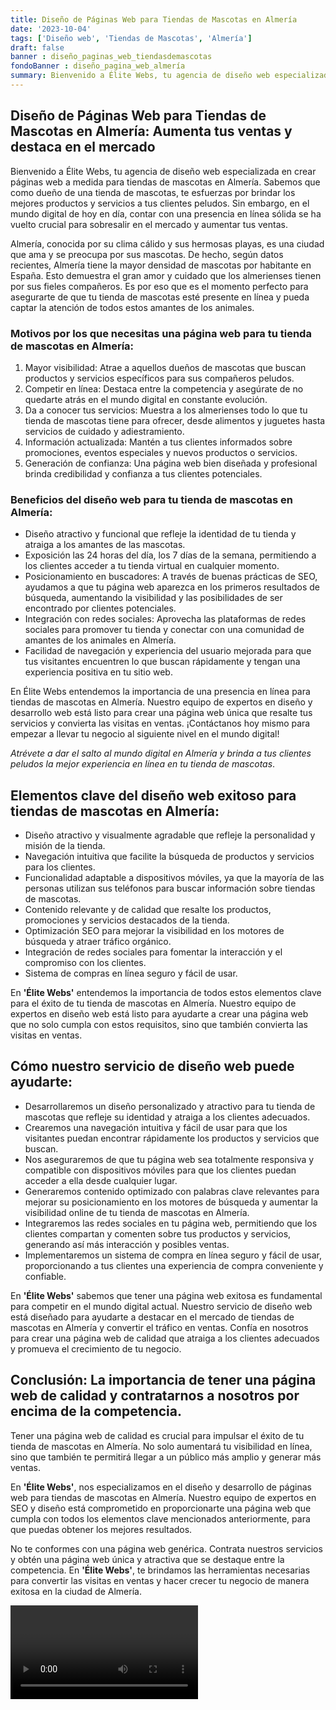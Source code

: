 ```yaml
---
title: Diseño de Páginas Web para Tiendas de Mascotas en Almería
date: '2023-10-04'
tags: ['Diseño web', 'Tiendas de Mascotas', 'Almería']
draft: false
banner : diseño_paginas_web_tiendasdemascotas
fondoBanner : diseño_pagina_web_almería
summary: Bienvenido a Élite Webs, tu agencia de diseño web especializada en crear páginas web a medida para tiendas de mascotas en Almería. Sabemos que como dueño de una tienda de mascotas, te esfuerzas por brindar los mejores productos y servicios a tus clientes peludos. Sin embargo, en el mundo digital de hoy en día, contar con una presencia en línea sólida se ha vuelto crucial para sobresalir en el mercado y aumentar tus ventas.
---
```


## Diseño de Páginas Web para Tiendas de Mascotas en Almería: Aumenta tus ventas y destaca en el mercado

Bienvenido a Élite Webs, tu agencia de diseño web especializada en crear páginas web a medida para tiendas de mascotas en Almería. Sabemos que como dueño de una tienda de mascotas, te esfuerzas por brindar los mejores productos y servicios a tus clientes peludos. Sin embargo, en el mundo digital de hoy en día, contar con una presencia en línea sólida se ha vuelto crucial para sobresalir en el mercado y aumentar tus ventas.

Almería, conocida por su clima cálido y sus hermosas playas, es una ciudad que ama y se preocupa por sus mascotas. De hecho, según datos recientes, Almería tiene la mayor densidad de mascotas por habitante en España. Esto demuestra el gran amor y cuidado que los almerienses tienen por sus fieles compañeros. Es por eso que es el momento perfecto para asegurarte de que tu tienda de mascotas esté presente en línea y pueda captar la atención de todos estos amantes de los animales.

### Motivos por los que necesitas una página web para tu tienda de mascotas en Almería:

1. Mayor visibilidad: Atrae a aquellos dueños de mascotas que buscan productos y servicios específicos para sus compañeros peludos.
2. Competir en línea: Destaca entre la competencia y asegúrate de no quedarte atrás en el mundo digital en constante evolución.
3. Da a conocer tus servicios: Muestra a los almerienses todo lo que tu tienda de mascotas tiene para ofrecer, desde alimentos y juguetes hasta servicios de cuidado y adiestramiento.
4. Información actualizada: Mantén a tus clientes informados sobre promociones, eventos especiales y nuevos productos o servicios.
5. Generación de confianza: Una página web bien diseñada y profesional brinda credibilidad y confianza a tus clientes potenciales.

### Beneficios del diseño web para tu tienda de mascotas en Almería:

- Diseño atractivo y funcional que refleje la identidad de tu tienda y atraiga a los amantes de las mascotas.
- Exposición las 24 horas del día, los 7 días de la semana, permitiendo a los clientes acceder a tu tienda virtual en cualquier momento.
- Posicionamiento en buscadores: A través de buenas prácticas de SEO, ayudamos a que tu página web aparezca en los primeros resultados de búsqueda, aumentando la visibilidad y las posibilidades de ser encontrado por clientes potenciales.
- Integración con redes sociales: Aprovecha las plataformas de redes sociales para promover tu tienda y conectar con una comunidad de amantes de los animales en Almería.
- Facilidad de navegación y experiencia del usuario mejorada para que tus visitantes encuentren lo que buscan rápidamente y tengan una experiencia positiva en tu sitio web.

En Élite Webs entendemos la importancia de una presencia en línea para tiendas de mascotas en Almería. Nuestro equipo de expertos en diseño y desarrollo web está listo para crear una página web única que resalte tus servicios y convierta las visitas en ventas. ¡Contáctanos hoy mismo para empezar a llevar tu negocio al siguiente nivel en el mundo digital!

*Atrévete a dar el salto al mundo digital en Almería y brinda a tus clientes peludos la mejor experiencia en línea en tu tienda de mascotas*.

<GifSeo />

<Cta />

## Elementos clave del diseño web exitoso para tiendas de mascotas en Almería:

- Diseño atractivo y visualmente agradable que refleje la personalidad y misión de la tienda.
- Navegación intuitiva que facilite la búsqueda de productos y servicios para los clientes.
- Funcionalidad adaptable a dispositivos móviles, ya que la mayoría de las personas utilizan sus teléfonos para buscar información sobre tiendas de mascotas.
- Contenido relevante y de calidad que resalte los productos, promociones y servicios destacados de la tienda.
- Optimización SEO para mejorar la visibilidad en los motores de búsqueda y atraer tráfico orgánico.
- Integración de redes sociales para fomentar la interacción y el compromiso con los clientes.
- Sistema de compras en línea seguro y fácil de usar.

En **'Élite Webs'** entendemos la importancia de todos estos elementos clave para el éxito de tu tienda de mascotas en Almería. Nuestro equipo de expertos en diseño web está listo para ayudarte a crear una página web que no solo cumpla con estos requisitos, sino que también convierta las visitas en ventas.

## Cómo nuestro servicio de diseño web puede ayudarte:

- Desarrollaremos un diseño personalizado y atractivo para tu tienda de mascotas que refleje su identidad y atraiga a los clientes adecuados.
- Crearemos una navegación intuitiva y fácil de usar para que los visitantes puedan encontrar rápidamente los productos y servicios que buscan.
- Nos aseguraremos de que tu página web sea totalmente responsiva y compatible con dispositivos móviles para que los clientes puedan acceder a ella desde cualquier lugar.
- Generaremos contenido optimizado con palabras clave relevantes para mejorar su posicionamiento en los motores de búsqueda y aumentar la visibilidad online de tu tienda de mascotas en Almería.
- Integraremos las redes sociales en tu página web, permitiendo que los clientes compartan y comenten sobre tus productos y servicios, generando así más interacción y posibles ventas.
- Implementaremos un sistema de compra en línea seguro y fácil de usar, proporcionando a tus clientes una experiencia de compra conveniente y confiable.

En **'Élite Webs'** sabemos que tener una página web exitosa es fundamental para competir en el mundo digital actual. Nuestro servicio de diseño web está diseñado para ayudarte a destacar en el mercado de tiendas de mascotas en Almería y convertir el tráfico en ventas. Confía en nosotros para crear una página web de calidad que atraiga a los clientes adecuados y promueva el crecimiento de tu negocio.

## Conclusión: La importancia de tener una página web de calidad y contratarnos a nosotros por encima de la competencia.

Tener una página web de calidad es crucial para impulsar el éxito de tu tienda de mascotas en Almería. No solo aumentará tu visibilidad en línea, sino que también te permitirá llegar a un público más amplio y generar más ventas.

En **'Élite Webs'**, nos especializamos en el diseño y desarrollo de páginas web para tiendas de mascotas en Almería. Nuestro equipo de expertos en SEO y diseño está comprometido en proporcionarte una página web que cumpla con todos los elementos clave mencionados anteriormente, para que puedas obtener los mejores resultados.

No te conformes con una página web genérica. Contrata nuestros servicios y obtén una página web única y atractiva que se destaque entre la competencia. En **'Élite Webs'**, te brindamos las herramientas necesarias para convertir las visitas en ventas y hacer crecer tu negocio de manera exitosa en la ciudad de Almería.

<Video />

<CtaBot job='Tiendas de Mascotas' city='Almería'/>

<Gmaps query='Almería+españa+maps' />
